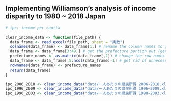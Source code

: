## Implementing Williamson's analysis of income disparity to 1980 ~ 2018 Japan

```r
# ipc: income per capita

clear_income_data <- function(file_path) {
  data_frame <- read_excel(file_path, sheet = "実数")
  colnames(data_frame) <- data_frame[1,] # rename the column names to gregoric years
  data_frame <- data_frame[3:49,] # get the prefecture portion out (get rid of other measures)
  prefecture_names <- as.matrix(data_frame[,2]) # change the row names to prefecture names
  data_frame <- data_frame[,5:ncol(data_frame)-1] # get rid of unnecessary columns (prefecture number and stuff)
  rownames(data_frame) <- prefecture_names
  return(data_frame)
}

ipc_2006_2018 <- clear_income_data("data/一人あたりの県民所得 2006~2018.xlsx")
ipc_1996_2009 <- clear_income_data("data/一人あたりの県民所得 1996~2009.xls")
ipc_1990_2003 <- clear_income_data("data/一人あたりの県民所得 1990~2003.xls")
```

